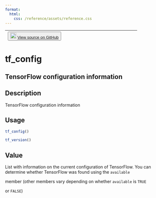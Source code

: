 ```yaml
---
format:
  html:
    css: /reference/assets/reference.css
---
```


| <button class="button"> ![](/reference/assets/GitHub-Mark-32px.png){width="20"} [View source on GitHub](https://github.com/rstudio/tensorflow//blob/main/R/package.R#L129) </button> |
|:------------------------------:|:--------------------------------------:|

# tf_config

## TensorFlow configuration information

## Description
TensorFlow configuration information 


## Usage
```r
tf_config() 

tf_version() 
```




## Value

List with information on the current configuration of TensorFlow. You can determine whether TensorFlow was found using the `available`

member (other members vary depending on whether `available` is `TRUE`

or `FALSE`) 




